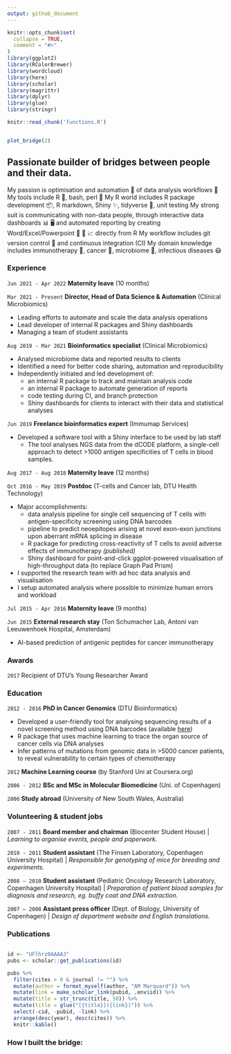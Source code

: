 ```yaml
---
output: github_document
---
```


<!-- README.md is generated from README.Rmd. Please edit that file -->

```r
knitr::opts_chunk$set(
  collapse = TRUE,
  comment = "#>"
)
library(ggplot2)
library(RColorBrewer)
library(wordcloud)
library(here)
library(scholar)
library(magrittr)
library(dplyr)
library(glue)
library(stringr)
```

<!-- badges: start -->
<!-- badges: end -->

```r
knitr::read_chunk('functions.R')
```

```r
```

```r
plot_bridge(2)
```


<!-- ## Passionate about optimising how humans work with data -->
<!-- ## Passionate about bridging the gap between humans and their data -->

## Passionate builder of bridges between people and their data. 

My passion is optimisation and automation 🤖 of data analysis workflows 🎡
My tools include R 💙, bash, perl 👾
My R world includes R package development 📦, R markdown, Shiny ✨, tidyverse 🧹, unit testing
My strong suit is communicating with non-data people, through interactive data dashboards 📊 🖥 and automated reporting by creating Word/Excel/Powerpoint 📑 🎥 📈 directly from R
My workflow includes git version control 🐙 and continuous integration (CI)
My domain knowledge includes immunotherapy 🧫, cancer 💊, microbiome 🦠, infectious diseases 😷

### Experience

`Jun 2021 - Apr 2022` **Maternity leave** (10 months)

`Mar 2021 - Present` **Director, Head of Data Science & Automation** (Clinical Microbiomics)

* Leading efforts to automate and scale the data analysis operations
* Lead developer of internal R packages and Shiny dashboards
* Managing a team of student assistants

`Aug 2019 - Mar 2021` **Bioinformatics specialist** (Clinical Microbiomics)

* Analysed microbiome data and reported results to clients
* Identified a need for better code sharing, automation and reproducibility
* Independently initiated and led development of:
  - an internal R package to track and maintain analysis code
  - an internal R package to automate generation of reports
  - code testing during CI, and branch protection
  - Shiny dashboards for clients to interact with their data and statistical analyses

`Jun 2019` **Freelance bioinformatics expert** (Immumap Services)

* Developed a software tool with a Shiny interface to be used by lab staff
  - The tool analyses NGS data from the dCODE platform, a single-cell approach to detect >1000 antigen specificities of T cells in blood samples. 

`Aug 2017 - Aug 2018` **Maternity leave** (12 months)

`Oct 2016 - May 2019` **Postdoc** (T-cells and Cancer lab, DTU Health Technology)

* Major accomplishments:
    - data analysis pipeline for single cell sequencing of T cells with antigen-specificity screening using DNA barcodes
    - pipeline to predict neoepitopes arising at novel exon-exon junctions upon aberrant mRNA splicing in disease
    - R package for predicting cross-reactivity of T cells to avoid adverse effects of 
       immunotherapy *(published)* 
    - Shiny dashboard for point-and-click ggplot-powered visualisation of high-throughput data (to replace Graph Pad Prism)
* I supported the research team with ad hoc data analysis and visualisation
* I setup automated analysis where possible to minimize human errors 
  and workload

`Jul 2015 - Apr 2016` **Maternity leave** (9 months)
  
`Jun 2015` **External research stay** (Ton Schumacher Lab, Antoni van Leeuwenhoek Hospital, Amsterdam)

* AI-based prediction of antigenic peptides for cancer immunotherapy


### Awards

`2017` Recipient of DTU’s Young Researcher Award


### Education

`2012 - 2016` **PhD in Cancer Genomics** (DTU Bioinformatics)

  * Developed a user-friendly tool for analysing sequencing results of a novel 
    screening method using DNA barcodes
    (available [here](https://services.healthtech.dtu.dk/service.php?Barracoda-1.8))
  * R package that uses machine learning to trace the organ source of cancer 
    cells via DNA analyses
  * Infer patterns of mutations from genomic data in >5000 cancer patients, to
    reveal vulnerability to certain types of chemotherapy
  
  
`2012` **Machine Learning course** (by Stanford Uni at Coursera.org)  

`2006 - 2012` **BSc and MSc in Molecular Biomedicine** (Uni. of Copenhagen)

`2006` **Study abroad** (University of New South Wales, Australia)


### Volunteering & student jobs

`2007 - 2011` **Board member and chairman** (Biocenter Student House) | *Learning to organise events, people and paperwork.*

`2010 - 2011` **Student assistant** (The Finsen Laboratory, Copenhagen University Hospital) | *Responsible for genotyping of mice for breeding and experiments.*

`2008 – 2010` **Student assistant** (Pediatric Oncology Research Laboratory, Copenhagen University Hospital) | *Preparation of patient blood samples for diagnosis and research, eg. buffy coat and DNA extraction.*

`2007 – 2008` **Assistant press officer** (Dept. of Biology, University of Copenhagen) | *Design of department website and English translations.*



### Publications

```r
```

```r
id <- "UFlhrz0AAAAJ"
pubs <- scholar::get_publications(id)

pubs %>%
  filter(cites > 0 & journal != "") %>%
  mutate(author = format_myself(author, "AM Marquard")) %>% 
  mutate(link = make_scholar_link(pubid, .env$id)) %>% 
  mutate(title = str_trunc(title, 50)) %>% 
  mutate(title = glue("[{title}]({link})")) %>% 
  select(-cid, -pubid, -link) %>%
  arrange(desc(year), desc(cites)) %>%
  knitr::kable()
```


### How I built the bridge:

```r
```

